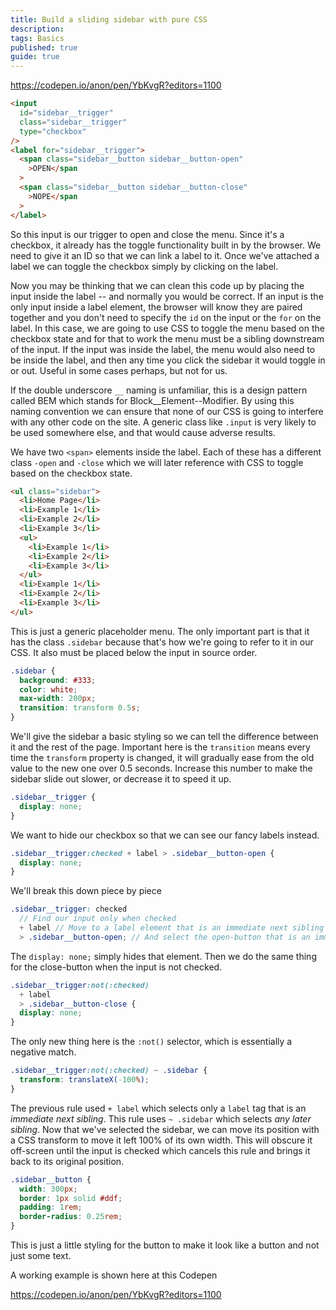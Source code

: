 ```yaml
---
title: Build a sliding sidebar with pure CSS
description:
tags: Basics
published: true
guide: true
---
```


https://codepen.io/anon/pen/YbKvgR?editors=1100

```html numbered
<input
  id="sidebar__trigger"
  class="sidebar__trigger"
  type="checkbox"
/>
<label for="sidebar__trigger">
  <span class="sidebar__button sidebar__button-open"
    >OPEN</span
  >
  <span class="sidebar__button sidebar__button-close"
    >NOPE</span
  >
</label>
```

So this input is our trigger to open and close the menu. Since it's a checkbox, it already has the toggle functionality built in by the browser. We need to give it an ID so that we can link a label to it. Once we've attached a label we can toggle the checkbox simply by clicking on the label.

Now you may be thinking that we can clean this code up by placing the input inside the label -- and normally you would be correct. If an input is the only input inside a label element, the browser will know they are paired together and you don't need to specify the `id` on the input or the `for` on the label. In this case, we are going to use CSS to toggle the menu based on the checkbox state and for that to work the menu must be a sibling downstream of the input. If the input was inside the label, the menu would also need to be inside the label, and then any time you click the sidebar it would toggle in or out. Useful in some cases perhaps, but not for us.

If the double underscore `__` naming is unfamiliar, this is a design pattern called BEM which stands for Block\_\_Element--Modifier. By using this naming convention we can ensure that none of our CSS is going to interfere with any other code on the site. A generic class like `.input` is very likely to be used somewhere else, and that would cause adverse results.

We have two `<span>` elements inside the label. Each of these has a different class `-open` and `-close` which we will later reference with CSS to toggle based on the checkbox state.

```html numbered
<ul class="sidebar">
  <li>Home Page</li>
  <li>Example 1</li>
  <li>Example 2</li>
  <li>Example 3</li>
  <ul>
    <li>Example 1</li>
    <li>Example 2</li>
    <li>Example 3</li>
  </ul>
  <li>Example 1</li>
  <li>Example 2</li>
  <li>Example 3</li>
</ul>
```

This is just a generic placeholder menu. The only important part is that it has the class `.sidebar` because that's how we're going to refer to it in our CSS. It also must be placed below the input in source order.

```css numbered
.sidebar {
  background: #333;
  color: white;
  max-width: 200px;
  transition: transform 0.5s;
}
```

We'll give the sidebar a basic styling so we can tell the difference between it and the rest of the page. Important here is the `transition` means every time the `transform` property is changed, it will gradually ease from the old value to the new one over 0.5 seconds. Increase this number to make the sidebar slide out slower, or decrease it to speed it up.

```css numbered
.sidebar__trigger {
  display: none;
}
```

We want to hide our checkbox so that we can see our fancy labels instead.

```css numbered
.sidebar__trigger:checked + label > .sidebar__button-open {
  display: none;
}
```

We'll break this down piece by piece

```scss
.sidebar__trigger: checked
  // Find our input only when checked
  + label // Move to a label element that is an immediate next sibling
  > .sidebar__button-open; // And select the open-button that is an immediate child
```

The `display: none;` simply hides that element. Then we do the same thing for the close-button when the input is not checked.

```css numbered
.sidebar__trigger:not(:checked)
  + label
  > .sidebar__button-close {
  display: none;
}
```

The only new thing here is the `:not()` selector, which is essentially a negative match.

```css numbered
.sidebar__trigger:not(:checked) ~ .sidebar {
  transform: translateX(-100%);
}
```

The previous rule used `+ label` which selects only a `label` tag that is an _immediate next sibling_. This rule uses `~ .sidebar` which selects _any later sibling_. Now that we've selected the sidebar, we can move its position with a CSS transform to move it left 100% of its own width. This will obscure it off-screen until the input is checked which cancels this rule and brings it back to its original position.

```css numbered
.sidebar__button {
  width: 300px;
  border: 1px solid #ddf;
  padding: 1rem;
  border-radius: 0.25rem;
}
```

This is just a little styling for the button to make it look like a button and not just some text.

A working example is shown here at this Codepen

https://codepen.io/anon/pen/YbKvgR?editors=1100
